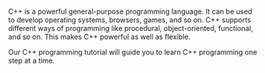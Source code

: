 C++ is a powerful general-purpose programming language. It can be used to develop operating systems, browsers, games, and so on. C++ supports different ways of programming like procedural, object-oriented, functional, and so on. This makes C++ powerful as well as flexible.

Our C++ programming tutorial will guide you to learn C++ programming one step at a time.